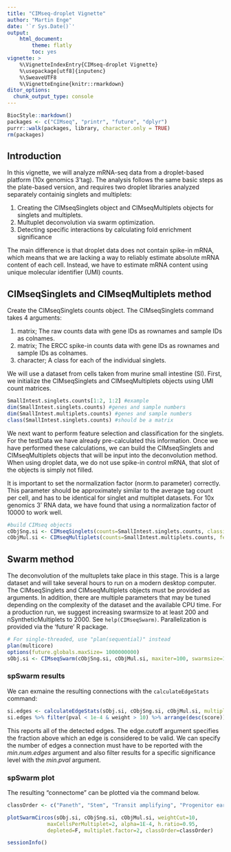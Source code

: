 ```yaml
---
title: "CIMseq-droplet Vignette"
author: "Martin Enge"
date: '`r Sys.Date()`'
output:
    html_document:
        theme: flatly
        toc: yes
vignette: >
    %\VignetteIndexEntry{CIMseq-droplet Vignette} 
    %\usepackage[utf8]{inputenc}
    %\SweaveUTF8
    %\VignetteEngine{knitr::rmarkdown} 
ditor_options: 
  chunk_output_type: console
---
```


<style>
    .col2 {
        columns: 2 200px;         /* number of columns and width in pixels*/
        -webkit-columns: 2 200px; /* chrome, safari */
        -moz-columns: 2 200px;    /* firefox */
    }
</style>

```r
BiocStyle::markdown()
packages <- c("CIMseq", "printr", "future", "dplyr")
purrr::walk(packages, library, character.only = TRUE)
rm(packages)
```

## Introduction

In this vignette, we will analyze mRNA-seq data from a droplet-based platform
(10x genomics 3'tag). The analysis follows the same basic steps as the
plate-based version, and requires two droplet libraries analyzed separately containig singlets and multiplets:

1. Creating the CIMseqSinglets object and CIMseqMultiplets objects for singlets 
and multiplets. 
2. Multuplet deconvolution via swarm optimization. 
3. Detecting specific interactions by calculating fold enrichment significance

The main difference is that droplet data does not contain spike-in mRNA, which
means that we are lacking a way to reliably estimate absolute mRNA content of each cell. Instead, we have to estimate mRNA content using unique molecular identifier (UMI) counts. 

## CIMseqSinglets and CIMseqMultiplets method

Create the CIMseqSinglets counts object. The CIMseqSinglets command takes 4 arguments:

1. matrix; The raw counts data with gene IDs as rownames and sample IDs as 
colnames. 
2. matrix; The ERCC spike-in counts data with gene IDs as rownames and sample 
IDs as colnames.
3. character; A class for each of the individual singlets.

We will use a dataset from cells taken from murine small intestine (SI). First, we initialize the CIMseqSinglets and CIMseqMultiplets objects using UMI count matrices. 

```r
SmallIntest.singlets.counts[1:2, 1:2] #example
dim(SmallIntest.singlets.counts) #genes and sample numbers
dim(SmallIntest.multiplets.counts) #genes and sample numbers
class(SmallIntest.singlets.counts) #should be a matrix
```

We next want to perform feature selection and classification for the singlets.
For the testData we have already pre-calculated this information. Once we have
performed these calculations, we can build the CIMseqSinglets and
CIMseqMultiplets objects that will be input into the deconvolution method.
When using droplet data, we do not use spike-in control mRNA, that slot of the
objects is simply not filled.

It is important to set the normalization factor (norm.to parameter) correctly.
This parameter should be approximately similar to the average tag count per
cell, and has to be identical for singlet and multiplet datasets. For 10x
genomics 3' RNA data, we have found that using a normalization factor of 10000
to work well.
 

```r
#build CIMseq objects
cObjSng.si <- CIMseqSinglets(counts=SmallIntest.singlets.counts, classification=SmallIntest.singlets.classes, norm.to=10000)
cObjMul.si <- CIMseqMultiplets(counts=SmallIntest.multiplets.counts, features=SmallIntest.marker.genes, norm.to=10000)
```

## Swarm method

The deconvolution of the multuplets take place in this stage. This is a large dataset and will take several hours to run on a modern desktop computer.
The CIMseqSinglets and CIMseqMultiplets objects must be provided as arguments.
In addition, there are multiple parameters that may be tuned depending on the
complexity of the dataset and the available CPU time. For a production run, we suggest increasing swarmsize to at least 200 and nSyntheticMultiplets to 2000.
See `help(CIMseqSwarm)`. Parallelization is provided via the 'future' R package.

```r
# For single-threaded, use "plan(sequential)" instead
plan(multicore)
options(future.globals.maxSize= 1000000000)
sObj.si <- CIMseqSwarm(cObjSng.si, cObjMul.si, maxiter=100, swarmsize=110, nSyntheticMultiplets=200, seed=123)
```

### spSwarm results

We can exmaine the resulting connections with the `calculateEdgeStats` command:

```r
si.edges <- calculateEdgeStats(sObj.si, cObjSng.si, cObjMul.si, multiplet.factor=2, maxCellsPerMultiplet=2)
si.edges %>% filter(pval < 1e-4 & weight > 10) %>% arrange(desc(score)) %>% head(n=10)
```

This reports all of the detected edges. The edge.cutoff argument specifies the 
fraction above which an edge is considered to be valid. We can specify the 
number of edges a connection must have to be reported with the *min.num.edges* 
argument and also filter results for a specific significance level with the 
*min.pval* argument.

### spSwarm plot

The resulting "connectome" can be plotted via the command below.

```r
classOrder <- c("Paneth", "Stem", "Transit amplifying", "Progenitor early", "Progenitor late-1", "Progenitor late-2", "Enterocyte", "Goblet", "Enteroendocrine", "Tuft")
```

```r
plotSwarmCircos(sObj.si, cObjSng.si, cObjMul.si, weightCut=10,
			 maxCellsPerMultiplet=2, alpha=1E-4, h.ratio=0.95,
			 depleted=F, multiplet.factor=2, classOrder=classOrder)
```

```r
sessionInfo()
```

